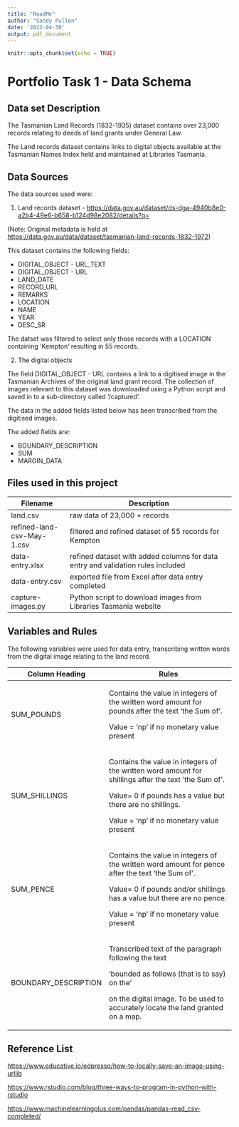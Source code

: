 ```yaml
---
title: "ReadMe"
author: "Sandy Pullen"
date: '2022-04-30'
output: pdf_document
---
```


```r
knitr::opts_chunk$set(echo = TRUE)
```

# Portfolio Task 1 - Data Schema

## Data set Description

The Tasmanian Land Records (1832-1935) dataset contains over 23,000 records relating to deeds of land grants under General Law.

The Land records dataset contains links to digital objects available at the Tasmanian Names Index held and maintained at Libraries Tasmania.

## Data Sources

The data sources used were:

1.  Land records dataset - <https://data.gov.au/dataset/ds-dga-4940b8e0-a2b4-49e6-b658-b124d98e2082/details?q=>

(Note: Original metadata is held at <https://data.gov.au/data/dataset/tasmanian-land-records-1832-1972>)

This dataset contains the following fields:

-   DIGITAL_OBJECT - URL_TEXT
-   DIGITAL_OBJECT - URL
-   LAND_DATE
-   RECORD_URL
-   REMARKS
-   LOCATION
-   NAME
-   YEAR
-   DESC_SR

The datset was filtered to select only those records with a LOCATION containing 'Kempton' resulting in 55 records.

2.  The digital objects

The field DIGITAL_OBJECT - URL contains a link to a digitised image in the Tasmanian Archives of the original land grant record. The collection of images relevant to this dataset was downloaded using a Python script and saved in to a sub-directory called '/captured'.

The data in the added fields listed below has been transcribed from the digitised images.

The added fields are:

-   BOUNDARY_DESCRIPTION
-   SUM
-   MARGIN_DATA

## Files used in this project

+----------------------------+---------------------------------------------------------------------------------+
| Filename                   | Description                                                                     |
+============================+=================================================================================+
| land.csv                   | raw data of 23,000 + records                                                    |
+----------------------------+---------------------------------------------------------------------------------+
| refined-land-csv-May-1.csv | filtered and refined dataset of 55 records for Kempton                          |
+----------------------------+---------------------------------------------------------------------------------+
| data-entry.xlsx            | refined dataset with added columns for data entry and validation rules included |
+----------------------------+---------------------------------------------------------------------------------+
| data-entry.csv             | exported file from Excel after data entry completed                             |
+----------------------------+---------------------------------------------------------------------------------+
| capture-images.py          | Python script to download images from Libraries Tasmania website                |
+----------------------------+---------------------------------------------------------------------------------+

## Variables and Rules

The following variables were used for data entry, transcribing written words from the digital image relating to the land record.

+----------------------+------------------------------------------------------------------------------------------------------+
| Column Heading       | Rules                                                                                                |
+======================+======================================================================================================+
| SUM_POUNDS           | Contains the value in integers of the written word amount for pounds after the text 'the Sum of'.    |
|                      |                                                                                                      |
|                      | Value = 'np' if no monetary value present                                                            |
+----------------------+------------------------------------------------------------------------------------------------------+
| SUM_SHILLINGS        | Contains the value in integers of the written word amount for shillings after the text 'the Sum of'. |
|                      |                                                                                                      |
|                      | Value= 0 if pounds has a value but there are no shillings.                                           |
|                      |                                                                                                      |
|                      | Value = 'np' if no monetary value present                                                            |
+----------------------+------------------------------------------------------------------------------------------------------+
| SUM_PENCE            | Contains the value in integers of the written word amount for pence after the text 'the Sum of'.     |
|                      |                                                                                                      |
|                      | Value= 0 if pounds and/or shillings has a value but there are no pence.                              |
|                      |                                                                                                      |
|                      | Value = 'np' if no monetary value present                                                            |
+----------------------+------------------------------------------------------------------------------------------------------+
| BOUNDARY_DESCRIPTION | Transcribed text of the paragraph following the text                                                 |
|                      |                                                                                                      |
|                      | 'bounded as follows (that is to say) on the'                                                         |
|                      |                                                                                                      |
|                      | on the digital image. To be used to accurately locate the land granted on a map.                     |
+----------------------+------------------------------------------------------------------------------------------------------+

## Reference List

<https://www.educative.io/edpresso/how-to-locally-save-an-image-using-urllib>

<https://www.rstudio.com/blog/three-ways-to-program-in-python-with-rstudio>

<https://www.machinelearningplus.com/pandas/pandas-read_csv-completed/>
